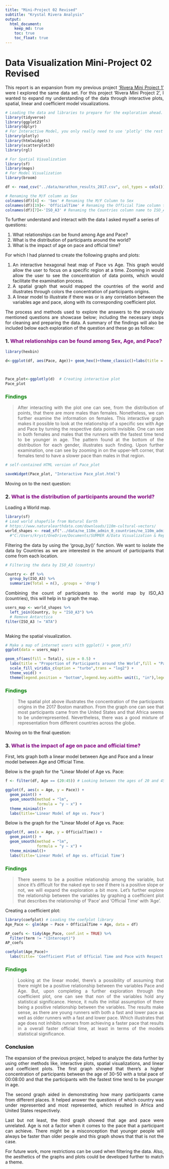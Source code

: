 ```yaml
---
title: "Mini-Project 02 Revised"
subtitle: "Krystal Rivera Analysis"
output: 
  html_document:
    keep_md: true
    toc: true
    toc_float: true
---
```


# Data Visualization Mini-Project 02 Revised

<p style='text-align: justify;'>This report is an expansion from my previous project ['Rivera Mini Project 1'](https://rpubs.com/Krvera7522/913722) were I explored the same data set. For this project 'Rivera Mini Project 2', I wanted to expand my understanding of the data through interactive plots, spatial, linear and coefficient model visualizations.</p> 


```r
# Loading the data and libraries to prepare for the exploration ahead.
library(tidyverse)
library(ggplot2)
library(dplyr)
# For Interactive Model, you only really need to use 'plotly' the rest are mostly for spicing up your models
library(plotly)
library(htmlwidgets)
library(scatterplot3d)
library(rgl)

# For Spatial Visualization
library(sf)
library(maps)
# For Model Visualization
library(broom)

df <- read_csv("../data/marathon_results_2017.csv", col_types = cols())

# Renaming the M/F column as Sex
colnames(df)[4] <- 'Sex' # Renaming the M/F Column to Sex
colnames(df)[19]<- 'OfficialTime' # Renaming the Official Time column to OfficialTime (removing the space)
colnames(df)[7]<-'ISO_A3' # Renaming the Countries column name to ISO_A3 to match the world map
```

 To further understand and interact with the data I asked myself a series of questions:

  1. What relationships can be found among Age and Pace?
  2. What is the distribution of participants around the world?
  3. What is the impact of age on pace and official time?

For which I had planned to create the following graphs and plots:
<ol>
  <li style='text-align: justify;'> An interactive hexagonal heat map of Pace vs Age. This graph would allow the user to focus on a specific region at a time. Zooming in would allow the user to see the concentration of data points, which would facilitate the examination process.</li>
  
  <li style='text-align: justify;'> A spatial graph that would mapped the countries of the world and illustrates through colors the concentration of participants origins.</li>
  
  <li style='text-align: justify;'> A linear model to illustrate if there was or is any correlation between the variables age and pace, along with its corresponding coefficient plot.</li>
</ol>
<p style='text-align: justify;'>The process and methods used to explore the answers to the previously mentioned questions are showcase below; including the necessary steps for cleaning and preparing the data. A summary of the findings will also be included below each exploration  of the question  and these go as follow:</p>

<h3>1.<span style="color:purple;"> What relationships can be found among Sex, Age, and Pace?</span></h3>


```r
library(hexbin)

d<-ggplot(df, aes(Pace, Age))+ geom_hex()+theme_classic()+labs(title = 'Concentration of Participants Among Age and Pace', x = 'Age', y = 'Pace')
  
  

Pace_plot<-ggplotly(d)  # Creating interactive plot
Pace_plot

```


<h3 style="color:green;">__Findings__</h3>

> <p style='text-align: justify;'>After interacting with the plot one can see, from the distribution of points, that there are more males than females. Nonetheless, we can further examine the information on females. This interactive graph makes it possible to look at the relationship of a specific sex with Age and Pace by turning the respective data points invisible. One can see in both females and males that the runners with the fastest time tend to be younger in age. The pattern found at the bottom of the distribution for each gender, illustrates such finding. Upon further examination, one can see by zooming in on the upper-left corner, that females tend to have a slower pace than males in that region.</p> 

```r
# self-contained HTML version of Pace_plot

saveWidget(Pace_plot, "Interactive Pace_plot.html")
```

Moving on to the next question:

<h3>2.<span style="color:purple;"> What is the distribution of participants around the world?</span></h3>

Loading a World map.

```r
library(sf)
# Load world shapefile from Natural Earth
# https://www.naturalearthdata.com/downloads/110m-cultural-vectors/
world_shapes <- read_sf("../data/ne_110m_admin_0_countries/ne_110m_admin_0_countries.shp")
  #"C:/Users/kryst/OneDrive/Documents/SUMMER A/Data Visualization & Reproductible Research/Projects/02_Mini_Project_2/Data/ne_110m_admin_0_countries/ne_110m_admin_0_countries.shp")

```

<p style='text-align: justify;'>Filtering the data by using the 'group_by()' function. We want to isolate the data by Countries as we are interested in the amount of participants that come from each location.</p>

```r
# Filtering the data by ISO_A3 (country)

Country <- df %>%
  group_by(ISO_A3) %>%
  summarize(Total = n(), .groups = 'drop')

```

<p style='text-align: justify;'>Combining the count of participants to the world map by ISO_A3 (countries), this will help in to graph the map.</p>

```r

users_map <- world_shapes %>%
  left_join(Country, by = "ISO_A3") %>%
  # Remove Antarctica
filter(ISO_A3 != "ATA")
  
```

Making the spatial visualization.

```r
# Make a map of internet users with ggplot() + geom_sf()
ggplot(data = users_map) +

geom_sf(aes(fill = Total), size = 0.5) +
  labs(title = "Proportion of Participants around the World",fill = "Participant Concentration") +
  scale_fill_viridis_c(option = "turbo",trans = "log2") +
  theme_void() +
  theme(legend.position = "bottom",legend.key.width= unit(1, "in"),legend.key.height = unit(.3, "cm"),plot.title = element_text(hjust = 0.5),plot.background = element_rect(fill = "white", color = NA))
```

<h3 style="color:green;">__Findings__</h3>

> <p style='text-align: justify;'>The spatial plot above illustrates the concentration of the participants origins in the 2017 Boston marathon. From the graph one can see that most participants came from the United States and that Africa seems to be underrepresented. Nevertheless, there was a good mixture of representation from different countries across the globe.</p>

Moving on to the final question:

<h3>3.<span style="color:purple;"> What is the impact of age on pace and official time?</span></h3>

First, lets graph both a linear model between Age and Pace and a linear model between Age and Official Time.

Below is the graph for the "Linear Model of Age vs. Pace:

```r
f <- filter(df, Age == (20:45)) # Looking between the ages of 20 and 45
```


```r

ggplot(f, aes(x = Age, y = Pace)) +
  geom_point() +
  geom_smooth(method = "lm", 
              formula = "y ~ x") + 
  theme_minimal()+
  labs(title='Linear Model of Age vs. Pace')
```

Below is the graph for the "Linear Model of Age vs. Pace:

```r
ggplot(f, aes(x = Age, y = OfficialTime)) +
  geom_point() +
  geom_smooth(method = "lm", 
              formula = "y ~ x") + 
  theme_minimal()+
  labs(title='Linear Model of Age vs. official Time')
```

<h3 style="color:green;">__Findings__</h3>

> <p style='text-align: justify;'>There seems to be a positive relationship among the variable, but since it's difficult for the naked eye to see if there is a positive slope or not, we will expand the exploration a bit more. Let's further explore the relationship between the variables by graphing a coefficient plot that describes the relationship of 'Pace' and 'Official Time' with 'Age'.</p>

Creating a coefficient plot:

```r
library(coefplot) # Loading the coefplot library
Age_Pace <- glm(Age ~ Pace + OfficialTime + Age, data = df)

AP_coefs <- tidy(Age_Pace, conf.int = TRUE) %>% 
  filter(term != "(Intercept)") 
AP_coefs

coefplot(Age_Pace)+
  labs(title= 'Coefficient Plot of Official Time and Pace with Respect to Age')
```

<h3 style="color:green;">__Findings__</h3>

> <p style='text-align: justify;'>Looking at the linear model, there's a possibility of assuming that there might be a positive relationship between the variables Pace and Age. But, upon completing a further exploration through the coefficient plot, one can see that non of the variables hold any statistical significance. Hence, it nulls the initial assumption of there being a positive relationship between the variables. The results make sense, as there are young runners with both a fast and lower pace as well as older runners with a fast and lower pace. Which illustrates that age does not inhibits runners from achieving a faster pace that results in a overall faster official time, at least in terms of the models statistical significance.</p>

<h3 style="color:black;">__Conclusion__</h3>

<p style='text-align: justify;'>The expansion of the previous project, helped to analyze the data further by using other methods like, interactive plots, spatial visualizations, and linear and coefficient plots. The first graph showed that there's a higher concentration of participants between the age of 30-50 with a total pace of 00:08:00 and that the participants with the fastest time tend to be younger in age.</p>

<p style='text-align: justify;'>The second graph aided in demonstrating how many participants came from different places. It helped answer the questions of which country was under represented and most represented, which resulted in Africa and United States respectively.</p>

<p style='text-align: justify;'>Last but not least, the third graph showed that age and pace were unrelated. Age is not a factor when it comes to the pace that a participant can achieve. There might be a misconception that younger people will always be faster than older people and this graph shows that that is not the case.</p>

<p style='text-align: justify;'>For future work, more restrictions can be used when filtering the data. Also, the aesthetics of the graphs and plots could be developed further to match a theme.</p>

